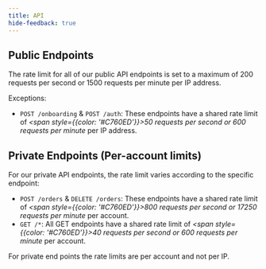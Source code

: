 ```yaml
---
title: API
hide-feedback: true
---
```


## Public Endpoints

The rate limit for all of our public API endpoints is set to a maximum of 200 requests per second or 1500 requests per minute per IP address.

Exceptions:

* `POST /onboarding` & `POST /auth`: These endpoints have a shared rate limit of _<span style={{color: '#C760ED'}}>50 requests per second or 600 requests per minute</span>_ per IP address.

## Private Endpoints (Per-account limits)

For our private API endpoints, the rate limit varies according to the specific endpoint:

* `POST /orders` & `DELETE /orders`: These endpoints have a shared rate limit of _<span style={{color: '#C760ED'}}>800 requests per second or 17250 requests per minute</span>_ per account.
* `GET /*`: All GET endpoints have a shared rate limit of _<span style={{color: '#C760ED'}}>40 requests per second or 600 requests per minute</span>_ per account.

For private end points the rate limits are per account and not per IP.
